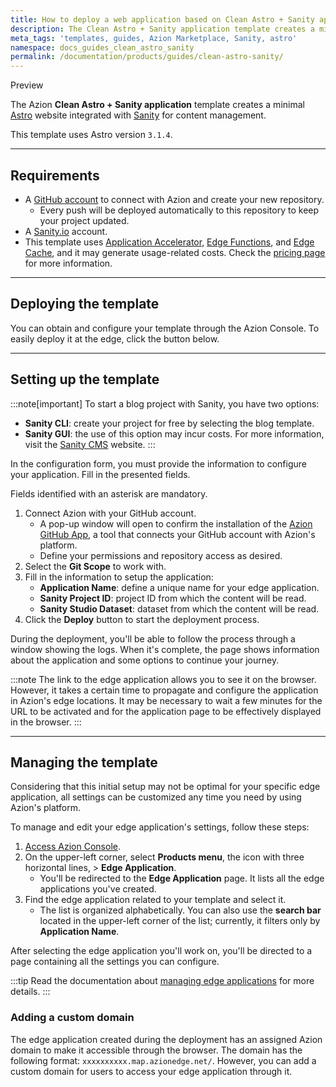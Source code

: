```yaml
---
title: How to deploy a web application based on Clean Astro + Sanity application
description: The Clean Astro + Sanity application template creates a minimal Astro website integrated with Sanity.io for content management. This guide teaches you how to deploy it on the Azion Web Platform.
meta_tags: 'templates, guides, Azion Marketplace, Sanity, astro'
namespace: docs_guides_clean_astro_sanity
permalink: /documentation/products/guides/clean-astro-sanity/
---
```



<Tag severity="info" client:only="vue">
Preview
</Tag>

The Azion **Clean Astro + Sanity application** template creates a minimal [Astro](https://docs.astro.build/en/concepts/why-astro/) website integrated with [Sanity](http://sanity.io/) for content management.

This template uses Astro version `3.1.4`.

---

## Requirements

- A [GitHub account](https://github.com/signup) to connect with Azion and create your new repository.
  - Every push will be deployed automatically to this repository to keep your project updated.
- A [Sanity.io](http://sanity.io/) account.
- This template uses [Application Accelerator](/en/documentation/products/build/edge-application/application-accelerator/), [Edge Functions](/en/documentation/products/build/edge-application/edge-functions/), and [Edge Cache](https://www.azion.com/en/documentation/products/build/edge-application/edge-cache/), and it may generate usage-related costs. Check the [pricing page](https://www.azion.com/en/pricing/) for more information.

---

## Deploying the template

You can obtain and configure your template through the Azion Console. To easily deploy it at the edge, click the button below.

<LinkButton
  label="Deploy"
  link="https://console.azion.com/create/sanity/clean-astro-sanity-app"
  icon="ai ai-azion"
  icon-pos="left"
/>

---

## Setting up the template

:::note[important]
To start a blog project with Sanity, you have two options:

- **Sanity CLI**: create your project for free by selecting the blog template.
- **Sanity GUI**: the use of this option may incur costs. For more information, visit the [Sanity CMS](http://sanity.io/) website.
:::

In the configuration form, you must provide the information to configure your application. Fill in the presented fields.

Fields identified with an asterisk are mandatory.

1. Connect Azion with your GitHub account.
   - A pop-up window will open to confirm the installation of the [Azion GitHub App](https://www.azion.com/en/documentation/products/guides/azion-github-app/), a tool that connects your GitHub account with Azion's platform.
   - Define your permissions and repository access as desired.
2. Select the **Git Scope** to work with.
3. Fill in the information to setup the application:
   - **Application Name**: define a unique name for your edge application.
   - **Sanity Project ID**: project ID from which the content will be read.
   - **Sanity Studio Dataset**: dataset from which the content will be read. 
4. Click the **Deploy** button to start the deployment process.

During the deployment, you'll be able to follow the process through a window showing the logs. When it's complete, the page shows information about the application and some options to continue your journey.

:::note
The link to the edge application allows you to see it on the browser. However, it takes a certain time to propagate and configure the application in Azion's edge locations. It may be necessary to wait a few minutes for the URL to be activated and for the application page to be effectively displayed in the browser.
:::

---

## Managing the template

Considering that this initial setup may not be optimal for your specific edge application, all settings can be customized any time you need by using Azion's platform.

To manage and edit your edge application's settings, follow these steps:

1. [Access Azion Console](https://console.azion.com).
2. On the upper-left corner, select **Products menu**, the icon with three horizontal lines, > **Edge Application**.
   - You'll be redirected to the **Edge Application** page. It lists all the edge applications you've created.
3. Find the edge application related to your template and select it.
   - The list is organized alphabetically. You can also use the **search bar** located in the upper-left corner of the list; currently, it filters only by **Application Name**.

After selecting the edge application you'll work on, you'll be directed to a page containing all the settings you can configure.

:::tip
Read the documentation about [managing edge applications](/en/documentation/products/build/edge-application/first-steps/) for more details.
:::

### Adding a custom domain

The edge application created during the deployment has an assigned Azion domain to make it accessible through the browser. The domain has the following format: `xxxxxxxxxx.map.azionedge.net/`. However, you can add a custom domain for users to access your edge application through it.


<LinkButton link="/en/documentation/products/guides/configure-a-domain/" label="Go to Configuring a Domain Guide" severity="secondary" />
